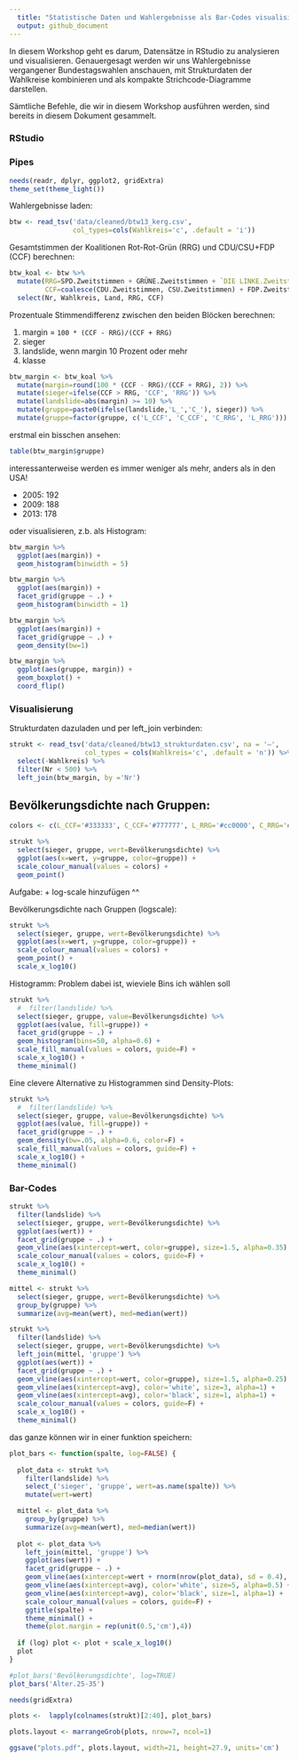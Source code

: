 ```yaml
---
  title: "Statistische Daten und Wahlergebnisse als Bar-Codes visualisieren"
  output: github_document
---
```

  
In diesem Workshop geht es darum, Datensätze in RStudio zu analysieren und visualisieren. Genauergesagt werden wir uns Wahlergebnisse vergangener Bundestagswahlen anschauen, mit Strukturdaten der Wahlkreise kombinieren und als kompakte Strichcode-Diagramme darstellen.

Sämtliche Befehle, die wir in diesem Workshop ausführen werden, sind bereits in diesem Dokument gesammelt.

### RStudio



### Pipes


  
```r
needs(readr, dplyr, ggplot2, gridExtra)
theme_set(theme_light())
```

Wahlergebnisse laden:
  
```r
btw <- read_tsv('data/cleaned/btw13_kerg.csv',
                col_types=cols(Wahlkreis='c', .default = 'i'))
```


Gesamtstimmen der Koalitionen Rot-Rot-Grün (RRG) und CDU/CSU+FDP (CCF) berechnen:
  
```r
btw_koal <- btw %>%
  mutate(RRG=SPD.Zweitstimmen + GRÜNE.Zweitstimmen + `DIE LINKE.Zweitstimmen`,
         CCF=coalesce(CDU.Zweitstimmen, CSU.Zweitstimmen) + FDP.Zweitstimmen) %>% 
  select(Nr, Wahlkreis, Land, RRG, CCF)
```


Prozentuale Stimmendifferenz zwischen den beiden Blöcken berechnen:
  
  1. margin = `100 * (CCF - RRG)/(CCF + RRG)`
2. sieger
3. landslide, wenn margin 10 Prozent oder mehr
4. klasse

```r
btw_margin <- btw_koal %>% 
  mutate(margin=round(100 * (CCF - RRG)/(CCF + RRG), 2)) %>% 
  mutate(sieger=ifelse(CCF > RRG, 'CCF', 'RRG')) %>% 
  mutate(landslide=abs(margin) >= 10) %>% 
  mutate(gruppe=paste0(ifelse(landslide,'L_','C_'), sieger)) %>% 
  mutate(gruppe=factor(gruppe, c('L_CCF', 'C_CCF', 'C_RRG', 'L_RRG')))
```

erstmal ein bisschen ansehen:
  
```r
table(btw_margin$gruppe)
```

interessanterweise werden es immer weniger als mehr, anders als in den USA!
  
  * 2005: 192
* 2009: 188
* 2013: 178

oder visualisieren, z.b. als Histogram:
  
```r
btw_margin %>%
  ggplot(aes(margin)) +
  geom_histogram(binwidth = 5)
```

```r
btw_margin %>%
  ggplot(aes(margin)) +
  facet_grid(gruppe ~ .) +
  geom_histogram(binwidth = 1)
```


```r
btw_margin %>%
  ggplot(aes(margin)) +
  facet_grid(gruppe ~ .) +
  geom_density(bw=1)
```

```r
btw_margin %>%
  ggplot(aes(gruppe, margin)) +
  geom_boxplot() + 
  coord_flip()
```


### Visualisierung

Strukturdaten dazuladen und per left_join verbinden:
  
```r
strukt <- read_tsv('data/cleaned/btw13_strukturdaten.csv', na = '–',
                   col_types = cols(Wahlkreis='c', .default = 'n')) %>% 
  select(-Wahlkreis) %>% 
  filter(Nr < 500) %>% 
  left_join(btw_margin, by ='Nr')
```

## Bevölkerungsdichte nach Gruppen:


```r
colors <- c(L_CCF='#333333', C_CCF='#777777', L_RRG='#cc0000', C_RRG='#dd7777')

strukt %>% 
  select(sieger, gruppe, wert=Bevölkerungsdichte) %>% 
  ggplot(aes(x=wert, y=gruppe, color=gruppe)) +
  scale_colour_manual(values = colors) +
  geom_point()
```

Aufgabe: + log-scale hinzufügen ^^
  
  Bevölkerungsdichte nach Gruppen (logscale):



```r
strukt %>% 
  select(sieger, gruppe, wert=Bevölkerungsdichte) %>% 
  ggplot(aes(x=wert, y=gruppe, color=gruppe)) +
  scale_colour_manual(values = colors) +
  geom_point() +
  scale_x_log10()
```

Histogramm: Problem dabei ist, wieviele Bins ich wählen soll

```r
strukt %>% 
  #  filter(landslide) %>% 
  select(sieger, gruppe, value=Bevölkerungsdichte) %>% 
  ggplot(aes(value, fill=gruppe)) +
  facet_grid(gruppe ~ .) +
  geom_histogram(bins=50, alpha=0.6) +
  scale_fill_manual(values = colors, guide=F) +
  scale_x_log10() +
  theme_minimal()
```

Eine clevere Alternative zu Histogrammen sind Density-Plots:
  
```r
strukt %>% 
  #  filter(landslide) %>% 
  select(sieger, gruppe, value=Bevölkerungsdichte) %>% 
  ggplot(aes(value, fill=gruppe)) +
  facet_grid(gruppe ~ .) +
  geom_density(bw=.05, alpha=0.6, color=F) +
  scale_fill_manual(values = colors, guide=F) +
  scale_x_log10() +
  theme_minimal()
```

### Bar-Codes

```r
strukt %>% 
  filter(landslide) %>% 
  select(sieger, gruppe, wert=Bevölkerungsdichte) %>% 
  ggplot(aes(wert)) +
  facet_grid(gruppe ~ .) +
  geom_vline(aes(xintercept=wert, color=gruppe), size=1.5, alpha=0.35) +
  scale_colour_manual(values = colors, guide=F) +
  scale_x_log10() +
  theme_minimal()
```

```r
mittel <- strukt %>% 
  select(sieger, gruppe, wert=Bevölkerungsdichte) %>% 
  group_by(gruppe) %>% 
  summarize(avg=mean(wert), med=median(wert))

strukt %>% 
  filter(landslide) %>% 
  select(sieger, gruppe, wert=Bevölkerungsdichte) %>% 
  left_join(mittel, 'gruppe') %>% 
  ggplot(aes(wert)) +
  facet_grid(gruppe ~ .) +
  geom_vline(aes(xintercept=wert, color=gruppe), size=1.5, alpha=0.25) +
  geom_vline(aes(xintercept=avg), color='white', size=3, alpha=1) +
  geom_vline(aes(xintercept=avg), color='black', size=1, alpha=1) +
  scale_colour_manual(values = colors, guide=F) +
  scale_x_log10() +
  theme_minimal()
```

das ganze können wir in einer funktion speichern:

```r
plot_bars <- function(spalte, log=FALSE) {
  
  plot_data <- strukt %>% 
    filter(landslide) %>% 
    select_('sieger', 'gruppe', wert=as.name(spalte)) %>% 
    mutate(wert=wert)

  mittel <- plot_data %>% 
    group_by(gruppe) %>% 
    summarize(avg=mean(wert), med=median(wert))
  
  plot <- plot_data %>% 
    left_join(mittel, 'gruppe') %>% 
    ggplot(aes(wert)) +
    facet_grid(gruppe ~ .) +
    geom_vline(aes(xintercept=wert + rnorm(nrow(plot_data), sd = 0.4), color=gruppe), size=1.5, alpha=0.25) +
    geom_vline(aes(xintercept=avg), color='white', size=5, alpha=0.5) +
    geom_vline(aes(xintercept=avg), color='black', size=1, alpha=1) +
    scale_colour_manual(values = colors, guide=F) +
    ggtitle(spalte) +
    theme_minimal() +
    theme(plot.margin = rep(unit(0.5,'cm'),4))
  
  if (log) plot <- plot + scale_x_log10()
  plot
}
```


```r
#plot_bars('Bevölkerungsdichte', log=TRUE)
plot_bars('Alter.25-35')
```


```r
needs(gridExtra)

plots <-  lapply(colnames(strukt)[2:40], plot_bars)

plots.layout <- marrangeGrob(plots, nrow=7, ncol=1)

ggsave("plots.pdf", plots.layout, width=21, height=27.9, units='cm')

```


